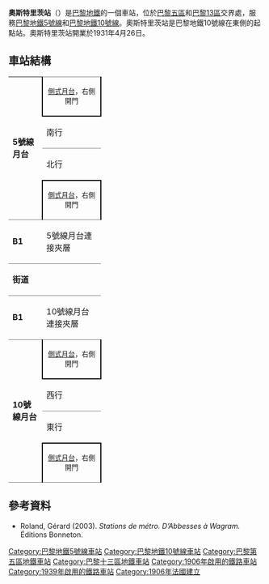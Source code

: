 {{Infobox station
| name                = 奧斯特里茨站
| symbol_location     = paris
| symbol              = m
| symbol2             = 
| type                = [[巴黎地鐵|巴黎地鐵]]車站
| image               = [[File:Metro_Austerlitz.JPG|275px]]
| alt                 = 
| caption             = 
| other_name          = 
| address             = 3, boul. de l'Hôpital<br>6, boul. de l'Hôpital<br>8, boul. de l'Hôpital<br>Gare d'Austerlitz (three)<br />[[巴黎13區|巴黎13區]]
| borough             = [[法蘭西島|法蘭西島]]
| country             = 法國
| iso_region          = FR_scale:2000
| coordinates_display = title
| coordinates_format  = dms
| latd  = 48.842626| latm  = | lats  = | latNS  = 
| longd = 2.364971| longm = | longs = | longEW = 
| coordinates         = 
| owned               = [[RATP|RATP]]
| operator            = [[RATP|RATP]]
| line                = 
| disabled            = 
| zone                = 1
| opened              = {{Start-date|1906年2月6日}}
| closed              = <!-- {{End date|YYYY|MM|DD|df=y}} -->
| services            = 
| map_type            = France Paris
}}

'''奧斯特里茨站'''（{{lang-fr|Gare d'Austerlitz}}）是[[巴黎地鐵|巴黎地鐵]]的一個車站，位於[[巴黎五區|巴黎五區]]和[[巴黎13區|巴黎13區]]交界處，服務[[巴黎地鐵5號線|巴黎地鐵5號線]]和[[巴黎地鐵10號線|巴黎地鐵10號線]]。奧斯特里茨站是巴黎地鐵10號線在東側的起點站。奧斯特里茨站開業於1931年4月26日。
== 車站結構 ==
{| border=0 cellspacing=0 cellpadding=3
|style="border-bottom:solid 1px gray;" width=50 rowspan=4 valign=top|'''5號線月台'''
|style="border-top:solid 1px gray;border-right:solid 2px black;border-left:solid 2px black;border-bottom:solid 2px black;" colspan=2|<div style="text-align: center;"><small>[[側式月台|側式月台]]，右側開門</small></div>
|-
|style="border-bottom:solid 1px gray;" width=100|南行
|style="border-bottom:solid 1px gray;" width=390|{{arrow|L}} [[File:Metro-M.svg|16x16px]][[File:Paris_m_5_jms.svg|16x16px]]往[[意大利廣場站_(巴黎地鐵)|意大利廣場]]<small>（[[聖馬塞爾站|聖馬塞爾]]）</small>
|-
|北行
|{{arrow|R}} [[File:Metro-M.svg|16x16px]][[File:Paris_m_5_jms.svg|16x16px]]往[[博比尼-巴勃羅·畢卡索站|博比尼-巴勃羅·畢卡索]]<small>（[[拉佩河邊街站|拉佩河邊街]]）</small>
|-
|style="border-top:solid 2px black;border-right:solid 2px black;border-left:solid 2px black;border-bottom:solid 1px gray;" colspan=2|<div style="text-align: center;"><small>[[側式月台|側式月台]]，右側開門</small></div>
|-
|style="border-bottom:solid 1px gray;border-top:solid 1px gray;" width=50 valign=top|'''B1'''
|style="border-top:solid 1px gray;border-bottom:solid 1px gray;" width=100 valign=top|5號線月台連接夾層
|-
|style="border-bottom:solid 1px gray;border-top:solid 1px gray;" width=50 valign=top|'''街道'''
|-
|style="border-bottom:solid 1px gray;border-top:solid 1px gray;" width=50 valign=top|'''B1'''
|style="border-top:solid 1px gray;border-bottom:solid 1px gray;" width=100 valign=top|10號線月台連接夾層
|-
|style="border-bottom:solid 1px gray;" width=50 rowspan=10 valign=top|'''10號線月台'''
|style="border-top:solid 1px gray;border-right:solid 2px black;border-left:solid 2px black;border-bottom:solid 2px black;" colspan=2|<div style="text-align: center;"><small>[[側式月台|側式月台]]，右側開門</small></div>
|-
|style="border-bottom:solid 1px gray;" width=100|西行
|style="border-bottom:solid 1px gray;" width=390|{{arrow|L}} [[File:Metro-M.svg|16x16px]][[File:Paris_Metro_10.svg|16x16px]]往[[布洛涅-聖克盧橋站|布洛涅-聖克盧橋]]<small>（[[于修站|于修]]）</small>
|-
|東行
|{{arrow|R}} [[File:Metro-M.svg|16x16px]][[File:Paris_Metro_10.svg|16x16px]] 只限落客
|-
|style="border-top:solid 2px black;border-right:solid 2px black;border-left:solid 2px black;border-bottom:solid 1px gray;" colspan=2|<div style="text-align: center;"><small>[[側式月台|側式月台]]，右側開門</small></div>
|}

{{commons category|Gare d'Austerlitz (Paris Metro)}}

==參考資料==
*Roland, Gérard (2003). ''Stations de métro. D’Abbesses à Wagram.'' Éditions Bonneton.

{{巴黎地鐵5號線}}
{{巴黎地鐵10號線}}

{{DEFAULTSORT:Gare d'Austerlitz}}
[[Category:巴黎地鐵5號線車站|Category:巴黎地鐵5號線車站]]
[[Category:巴黎地鐵10號線車站|Category:巴黎地鐵10號線車站]]
[[Category:巴黎第五區地鐵車站|Category:巴黎第五區地鐵車站]]
[[Category:巴黎十三區地鐵車站|Category:巴黎十三區地鐵車站]]
[[Category:1906年啟用的鐵路車站|Category:1906年啟用的鐵路車站]]
[[Category:1939年啟用的鐵路車站|Category:1939年啟用的鐵路車站]]
[[Category:1906年法國建立|Category:1906年法國建立]]
